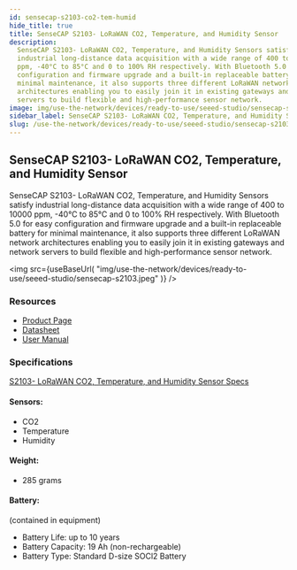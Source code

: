 ```yaml
---
id: sensecap-s2103-co2-tem-humid
hide_title: true
title: SenseCAP S2103- LoRaWAN CO2, Temperature, and Humidity Sensor
description:
  SenseCAP S2103- LoRaWAN CO2, Temperature, and Humidity Sensors satisfy
  industrial long-distance data acquisition with a wide range of 400 to 10000
  ppm, -40°C to 85°C and 0 to 100% RH respectively. With Bluetooth 5.0 for easy
  configuration and firmware upgrade and a built-in replaceable battery for
  minimal maintenance, it also supports three different LoRaWAN network
  architectures enabling you to easily join it in existing gateways and network
  servers to build flexible and high-performance sensor network.
image: img/use-the-network/devices/ready-to-use/seeed-studio/sensecap-s2103.jpeg
sidebar_label: SenseCAP S2103- LoRaWAN CO2, Temperature, and Humidity Sensor
slug: /use-the-network/devices/ready-to-use/seeed-studio/sensecap-s2103-co2-tem-humid
---
```



## SenseCAP S2103- LoRaWAN CO2, Temperature, and Humidity Sensor

SenseCAP S2103- LoRaWAN CO2, Temperature, and Humidity Sensors satisfy
industrial long-distance data acquisition with a wide range of 400 to 10000 ppm,
-40°C to 85°C and 0 to 100% RH respectively. With Bluetooth 5.0 for easy
configuration and firmware upgrade and a built-in replaceable battery for
minimal maintenance, it also supports three different LoRaWAN network
architectures enabling you to easily join it in existing gateways and network
servers to build flexible and high-performance sensor network.

<img
  src={useBaseUrl(
    "img/use-the-network/devices/ready-to-use/seeed-studio/sensecap-s2103.jpeg"
  )}
/>

### Resources

- [Product Page](https://www.seeedstudio.com/SenseCAP-S2103-LoRaWAN-CO2-Temperature-and-Humidity-Sensor-p-5356.html)
- [Datasheet](https://drive.google.com/file/d/1HfZMCDgKOhgWbJDyBI8cY4T2JVEOh9fF/view?usp=sharing)
- [User Manual](https://drive.google.com/file/d/1Jq9Nigpjzda6mw9a20I6FHBEfS25PdAA/view?usp=sharing)

### Specifications

[S2103- LoRaWAN CO2, Temperature, and Humidity Sensor Specs](https://drive.google.com/file/d/1HfZMCDgKOhgWbJDyBI8cY4T2JVEOh9fF/view)

#### Sensors:

- CO2
- Temperature
- Humidity

#### Weight:

- 285 grams

#### Battery:

(contained in equipment)

- Battery Life: up to 10 years
- Battery Capacity: 19 Ah (non-rechargeable)
- Battery Type: Standard D-size SOCl2 Battery
